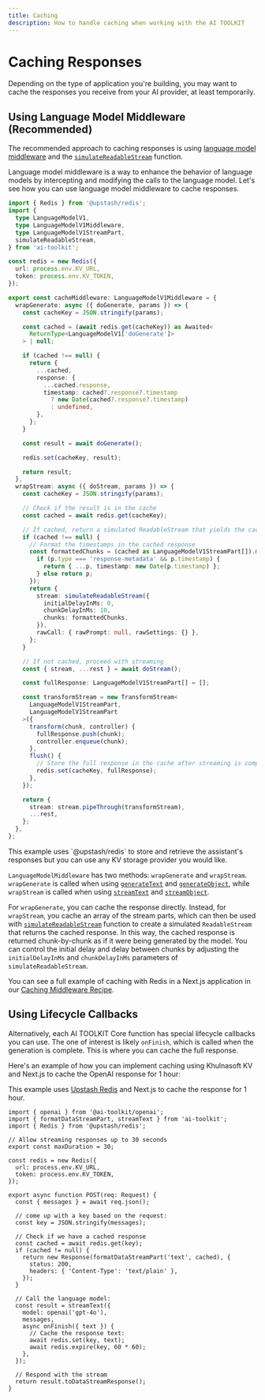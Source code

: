 ```yaml
---
title: Caching
description: How to handle caching when working with the AI TOOLKIT
---
```


# Caching Responses

Depending on the type of application you're building, you may want to cache the responses you receive from your AI provider, at least temporarily.

## Using Language Model Middleware (Recommended)

The recommended approach to caching responses is using [language model middleware](/docs/ai-toolkit-core/middleware)
and the [`simulateReadableStream`](/docs/reference/ai-toolkit-core/simulate-readable-stream) function.

Language model middleware is a way to enhance the behavior of language models by intercepting and modifying the calls to the language model.
Let's see how you can use language model middleware to cache responses.

```ts filename="ai/middleware.ts"
import { Redis } from '@upstash/redis';
import {
  type LanguageModelV1,
  type LanguageModelV1Middleware,
  type LanguageModelV1StreamPart,
  simulateReadableStream,
} from 'ai-toolkit';

const redis = new Redis({
  url: process.env.KV_URL,
  token: process.env.KV_TOKEN,
});

export const cacheMiddleware: LanguageModelV1Middleware = {
  wrapGenerate: async ({ doGenerate, params }) => {
    const cacheKey = JSON.stringify(params);

    const cached = (await redis.get(cacheKey)) as Awaited<
      ReturnType<LanguageModelV1['doGenerate']>
    > | null;

    if (cached !== null) {
      return {
        ...cached,
        response: {
          ...cached.response,
          timestamp: cached?.response?.timestamp
            ? new Date(cached?.response?.timestamp)
            : undefined,
        },
      };
    }

    const result = await doGenerate();

    redis.set(cacheKey, result);

    return result;
  },
  wrapStream: async ({ doStream, params }) => {
    const cacheKey = JSON.stringify(params);

    // Check if the result is in the cache
    const cached = await redis.get(cacheKey);

    // If cached, return a simulated ReadableStream that yields the cached result
    if (cached !== null) {
      // Format the timestamps in the cached response
      const formattedChunks = (cached as LanguageModelV1StreamPart[]).map(p => {
        if (p.type === 'response-metadata' && p.timestamp) {
          return { ...p, timestamp: new Date(p.timestamp) };
        } else return p;
      });
      return {
        stream: simulateReadableStream({
          initialDelayInMs: 0,
          chunkDelayInMs: 10,
          chunks: formattedChunks,
        }),
        rawCall: { rawPrompt: null, rawSettings: {} },
      };
    }

    // If not cached, proceed with streaming
    const { stream, ...rest } = await doStream();

    const fullResponse: LanguageModelV1StreamPart[] = [];

    const transformStream = new TransformStream<
      LanguageModelV1StreamPart,
      LanguageModelV1StreamPart
    >({
      transform(chunk, controller) {
        fullResponse.push(chunk);
        controller.enqueue(chunk);
      },
      flush() {
        // Store the full response in the cache after streaming is complete
        redis.set(cacheKey, fullResponse);
      },
    });

    return {
      stream: stream.pipeThrough(transformStream),
      ...rest,
    };
  },
};
```

<Note>
  This example uses `@upstash/redis` to store and retrieve the assistant's
  responses but you can use any KV storage provider you would like.
</Note>

`LanguageModelMiddleware` has two methods: `wrapGenerate` and `wrapStream`. `wrapGenerate` is called when using [`generateText`](/docs/reference/ai-toolkit-core/generate-text) and [`generateObject`](/docs/reference/ai-toolkit-core/generate-object), while `wrapStream` is called when using [`streamText`](/docs/reference/ai-toolkit-core/stream-text) and [`streamObject`](/docs/reference/ai-toolkit-core/stream-object).

For `wrapGenerate`, you can cache the response directly. Instead, for `wrapStream`, you cache an array of the stream parts, which can then be used with [`simulateReadableStream`](/docs/ai-toolkit-core/testing#simulate-data-stream-protocol-responses) function to create a simulated `ReadableStream` that returns the cached response. In this way, the cached response is returned chunk-by-chunk as if it were being generated by the model. You can control the initial delay and delay between chunks by adjusting the `initialDelayInMs` and `chunkDelayInMs` parameters of `simulateReadableStream`.

You can see a full example of caching with Redis in a Next.js application in our [Caching Middleware Recipe](/cookbook/next/caching-middleware).

## Using Lifecycle Callbacks

Alternatively, each AI TOOLKIT Core function has special lifecycle callbacks you can use. The one of interest is likely `onFinish`, which is called when the generation is complete. This is where you can cache the full response.

Here's an example of how you can implement caching using Khulnasoft KV and Next.js to cache the OpenAI response for 1 hour:

This example uses [Upstash Redis](https://upstash.com/docs/redis/overall/getstarted) and Next.js to cache the response for 1 hour.

```tsx filename="app/api/chat/route.ts"
import { openai } from '@ai-toolkit/openai';
import { formatDataStreamPart, streamText } from 'ai-toolkit';
import { Redis } from '@upstash/redis';

// Allow streaming responses up to 30 seconds
export const maxDuration = 30;

const redis = new Redis({
  url: process.env.KV_URL,
  token: process.env.KV_TOKEN,
});

export async function POST(req: Request) {
  const { messages } = await req.json();

  // come up with a key based on the request:
  const key = JSON.stringify(messages);

  // Check if we have a cached response
  const cached = await redis.get(key);
  if (cached != null) {
    return new Response(formatDataStreamPart('text', cached), {
      status: 200,
      headers: { 'Content-Type': 'text/plain' },
    });
  }

  // Call the language model:
  const result = streamText({
    model: openai('gpt-4o'),
    messages,
    async onFinish({ text }) {
      // Cache the response text:
      await redis.set(key, text);
      await redis.expire(key, 60 * 60);
    },
  });

  // Respond with the stream
  return result.toDataStreamResponse();
}
```
